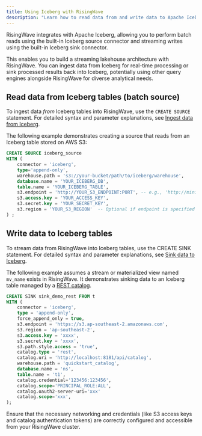 ```yaml
---
title: Using Iceberg with RisingWave
description: "Learn how to read data from and write data to Apache Iceberg tables using RisingWave's built-in source and sink connectors."
---
```

RisingWave integrates with Apache Iceberg, allowing you to perform batch reads using the built-in Iceberg source connector and streaming writes using the built-in Iceberg sink connector.

This enables you to build a streaming lakehouse architecture with RisingWave. You can ingest data from Iceberg for real-time processing or sink processed results back into Iceberg, potentially using other query engines alongside RisingWave for diverse analytical needs.

## Read data from Iceberg tables (batch source)

To ingest data *from* Iceberg tables into RisingWave, use the `CREATE SOURCE` statement. For detailed syntax and parameter explanations, see [Ingest data from Iceberg](/ingestion/sources/iceberg).

The following example demonstrates creating a source that reads from an Iceberg table stored on AWS S3:

```sql
CREATE SOURCE iceberg_source
WITH (
    connector = 'iceberg',
    type='append-only',
    warehouse.path = 's3://your-bucket/path/to/iceberg/warehouse',
    database.name = 'YOUR_ICEBERG_DB',
    table.name = 'YOUR_ICEBERG_TABLE',
    s3.endpoint = 'http://YOUR_S3_ENDPOINT:PORT', -- e.g., 'http://minio:9000'
    s3.access.key = 'YOUR_ACCESS_KEY',
    s3.secret.key = 'YOUR_SECRET_KEY',
    s3.region = 'YOUR_S3_REGION'  -- Optional if endpoint is specified
) ;
```

## Write data to Iceberg tables

To stream data from RisingWave into Iceberg tables, use the CREATE SINK statement. For detailed syntax and parameter explanations,  see [Sink data to Iceberg](/integrations/destinations/apache-iceberg).

The following example assumes a stream or materialized view named `mv_name` exists in RisingWave. It demonstrates sinking data to an Iceberg table managed by a [REST catalog](https://iceberg.apache.org/concepts/catalog/#decoupling-using-the-rest-catalog).

```sql Example
CREATE SINK sink_demo_rest FROM t
WITH (
    connector = 'iceberg',
    type = 'append-only',
    force_append_only = true,
    s3.endpoint = 'https://s3.ap-southeast-2.amazonaws.com',
    s3.region = 'ap-southeast-2',
    s3.access.key = 'xxxx',
    s3.secret.key = 'xxxx',
    s3.path.style.access = 'true',
    catalog.type = 'rest',
    catalog.uri = 'http://localhost:8181/api/catalog',
    warehouse.path = 'quickstart_catalog',
    database.name = 'ns',
    table.name = 't1',
    catalog.credential='123456:123456',
    catalog.scope='PRINCIPAL_ROLE:ALL',
    catalog.oauth2-server-uri='xxx'
    catalog.scope='xxx',
);
```

<Note>Ensure that the necessary networking and credentials (like S3 access keys and catalog authentication tokens) are correctly configured and accessible from your RisingWave cluster.</Note>
